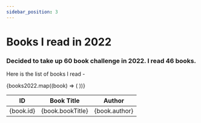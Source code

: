 ```yaml
---
sidebar_position: 3
---
```



# Books I read in 2022

### Decided to take up 60 book challenge in 2022. I read 46 books.

Here is the list of books I read -

<!-- truncate -->

<table>
  <thead>
    <tr>
      <th>ID</th>
      <th>Book Title</th>
      <th>Author</th>
    </tr>
  </thead>
  <tbody>
    {books2022.map((book) => (
      <tr key={book.id}>
        <td>{book.id}</td>
        <td>{book.bookTitle}</td>
        <td>{book.author}</td>
      </tr>
    ))}
  </tbody>
</table>
